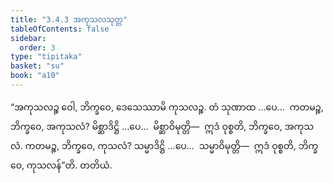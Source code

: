 ```yaml
---
title: "3.4.3 အကုသလသုတ္တ"
tableOfContents: false
sidebar:
  order: 3
type: "tipitaka"
basket: "su"
book: "a10"
---
```



<DynamicBreadcrumb />

<Division number="136" book="a10" e="ch" v="17" p="453">

<Paragraph number="1110" book="a10">
“အကုသလဉ္စ ဝေါ, ဘိက္ခဝေ, ဒေသေဿာမိ ကုသလဉ္စ. တံ သုဏာထ …ပေ…  ကတမဉ္စ, ဘိက္ခဝေ, အကုသလံ? မိစ္ဆာဒိဋ္ဌိ …ပေ…  မိစ္ဆာဝိမုတ္တိ—  ဣဒံ ဝုစ္စတိ, ဘိက္ခဝေ, အကုသလံ. ကတမဉ္စ, ဘိက္ခဝေ, ကုသလံ? သမ္မာဒိဋ္ဌိ …ပေ…  သမ္မာဝိမုတ္တိ—  ဣဒံ ဝုစ္စတိ, ဘိက္ခဝေ, ကုသလန်”တိ.

</Paragraph>
</Division>

<Paragraph number="1111" type="center" book="a10">
တတိယံ.
</Paragraph>
